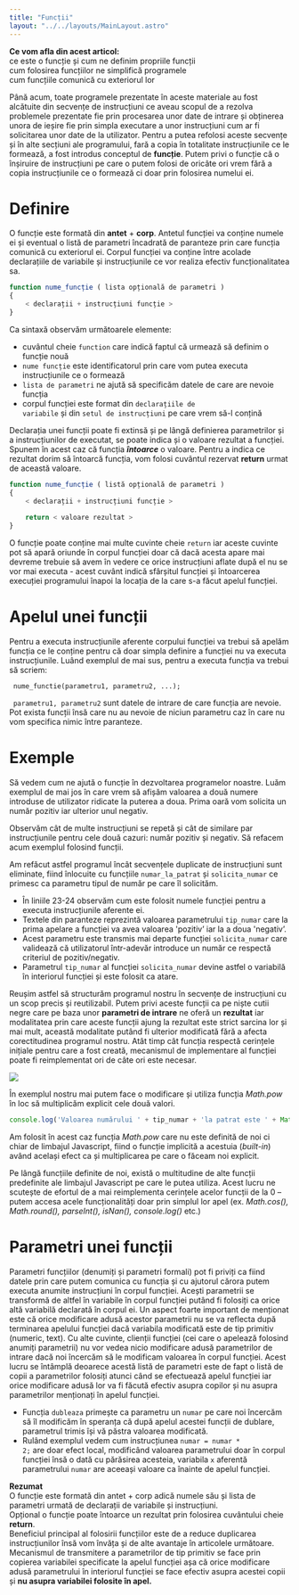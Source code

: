 ```yaml
---
title: "Funcții"
layout: "../../layouts/MainLayout.astro"
---
```



<Box knowledge>
<strong>Ce vom afla din acest articol:</strong>
<br/><Check/>ce este o funcție și cum ne definim propriile funcții
<br/><Check/>cum folosirea funcțiilor ne simplifică programele
<br/><Check/>cum funcțiile comunică cu exteriorul lor
</Box>

Până acum, toate programele prezentate în aceste materiale au fost alcătuite din secvențe de instrucțiuni ce aveau scopul de a rezolva problemele prezentate fie prin procesarea unor date de intrare și obținerea unora de ieșire fie prin simpla executare a unor instrucțiuni cum ar fi solicitarea unor date de la utilizator. Pentru a putea refolosi aceste secvențe și în alte secțiuni ale programului, fară a copia în totalitate instrucțiunile ce le formează, a fost introdus conceptul de **funcție**. Putem privi o funcție că o înșiruire de instrucțiuni pe care o putem folosi de oricâte ori vrem fără a copia instrucțiunile ce o formează ci doar prin folosirea numelui ei.

# Definire #
O funcție este formată din <strong>antet</strong> + <strong>corp</strong>. Antetul funcției va conține numele ei și eventual o listă de parametri încadrată de paranteze prin care funcția comunică cu exteriorul ei. Corpul funcției va conține între acolade declarațiile de variabile și instrucțiunile ce vor realiza efectiv funcționalitatea sa.

```js
function nume_funcție ( lista opțională de parametri )
{
    < declarații + instrucțiuni funcție >
}
```

Ca sintaxă observăm următoarele elemente:
- cuvântul cheie <code>function</code> care indică faptul că urmează să definim o funcție nouă
- <code>nume funcție</code> este identificatorul prin care vom putea executa instrucțiunile ce o formează
- <code>lista de parametri</code> ne ajută să specificăm datele de care are nevoie funcția
- corpul funcției este format din <code>declarațiile de variabile</code> și din <code>setul de instrucțiuni</code> pe care vrem să-l conțină

Declarația unei funcții poate fi extinsă și pe lângă definierea parametrilor și a instrucțiunilor de executat, se poate indica și o valoare rezultat a funcției. Spunem în acest caz că funcția _**întoarce**_ o valoare. Pentru a indica ce rezultat dorim să întoarcă funcția, vom folosi cuvântul rezervat **return** urmat de această valoare.

```js
function nume_funcție ( listă opțională de parametri )
{
    < declarații + instrucțiuni funcție >
	
    return < valoare rezultat >
}
```

O funcție poate conține mai multe cuvinte cheie <code>return</code> iar aceste cuvinte pot să apară oriunde în corpul funcției doar că dacă acesta apare mai devreme trebuie să avem în vedere ce orice instrucțiuni aflate după el nu se vor mai executa - acest cuvânt indică sfârșitul funcției și întoarcerea execuției programului înapoi la locația de la care s-a făcut apelul funcției.

# Apelul unei funcții #
Pentru a executa instrucțiunile aferente corpului funcției va trebui să apelăm funcția ce le conține pentru că doar simpla definire a funcției nu va executa instrucțiunile. Luând exemplul de mai sus, pentru a executa funcția va trebui să scriem:

``` nume_functie(parametru1, parametru2, ...);```

``` parametru1, parametru2``` sunt datele de intrare de care funcția are nevoie. Pot exista funcții însă care nu au nevoie de niciun parametru caz în care nu vom specifica nimic între paranteze.

# Exemple #
Să vedem cum ne ajută o funcție în dezvoltarea programelor noastre. Luăm exemplul de mai jos în care vrem să afișăm valoarea a două numere introduse de utilizator ridicate la puterea a doua. Prima oară vom solicita un număr pozitiv iar ulterior unul negativ.

<div class="algovis" config-id="functii-basics.json" av-selected="2"></div>

Observăm cât de multe instrucțiuni se repetă și cât de similare par instrucțiunile pentru cele două cazuri: număr pozitiv și negativ. Să refacem acum exemplul folosind funcții.

<div class="algovis" config-id="functii-basics.json" av-selected="3"></div>

Am refăcut astfel programul încât secvențele duplicate de instrucțiuni sunt eliminate, fiind înlocuite cu funcțiile <code>numar_la_patrat</code> și <code>solicita_numar</code> ce primesc ca parametru tipul de număr pe care îl solicităm. 
- În liniile 23-24 observăm cum este folosit numele funcției pentru a executa instrucțiunile aferente ei. 
- Textele din paranteze reprezintă valoarea parametrului <code>tip_numar</code> care la prima apelare a funcției va avea valoarea 'pozitiv’ iar la a doua 'negativ’. 
- Acest parametru este transmis mai departe funcției <code>solicita_numar</code> care validează că utilizatorul într-adevăr introduce un număr ce respectă criteriul de pozitiv/negativ. 
- Parametrul <code>tip_numar</code> al funcției <code>solicita_numar</code> devine astfel o variabilă în interiorul funcției și este folosit ca atare.

Reușim astfel să structurăm programul nostru în secvențe de instrucțiuni cu un scop precis și reutilizabil. Putem privi aceste funcții ca pe niște cutii negre care pe baza unor **parametri de intrare** ne oferă un **rezultat** iar modalitatea prin care aceste funcții ajung la rezultat este strict sarcina lor și mai mult, această modalitate putând fi ulterior modificată fără a afecta corectitudinea programul nostru. Atât timp cât funcția respectă cerințele inițiale pentru care a fost creată, mecanismul de implementare al funcției poate fi reimplementat ori de câte ori este necesar.

<img src="../assets/imgs/black_box.png" class="img-box" />

În exemplul nostru mai putem face o modificare și utiliza funcția _Math.pow_ în loc să multiplicăm explicit cele două valori.

```js
console.log('Valoarea numărului ' + tip_numar + 'la patrat este ' + Math.pow(număr, 2));
```
Am folosit în acest caz funcția _Math.pow_ care nu este definită de noi ci chiar de limbajul Javascript, fiind o funcție implicită a acestuia (_built-in_) având același efect ca și multiplicarea pe care o făceam noi explicit.

<Box info>
Pe lângă funcțiile definite de noi, există o multitudine de alte funcții predefinite ale limbajul Javascript pe care le putea utiliza. Acest lucru ne scutește de efortul de a mai reimplementa cerințele acelor funcții de la 0 – putem accesa acele funcționalități doar prin simplul lor apel (ex. <em>Math.cos(), Math.round(), parseInt(), isNan(), console.log()</em> etc.)
</Box>

# Parametri unei funcții #
Parametri funcțiilor (denumiți și parametri formali) pot fi priviți ca fiind datele prin care putem comunica cu funcția și cu ajutorul cărora putem executa anumite instrucțiuni în corpul funcției. Acești parametrii se transformă de altfel în variabile în corpul funcției putând fi folosiți ca orice altă variabilă declarată în corpul ei. Un aspect foarte important de menționat este că orice modificare adusă acestor parametrii nu se va reflecta după terminarea apelului funcției dacă variabila modificată este de tip primitiv (numeric, text). Cu alte cuvinte, clienții funcției (cei care o apelează folosind anumiți parametrii) nu vor vedea nicio modificare adusă parametrilor de intrare dacă noi încercăm să le modificam valoarea în corpul funcției. Acest lucru se întâmplă deoarece acestă listă de parametri este de fapt o listă de copii a parametrilor folosiți atunci când se efectuează apelul funcției iar orice modificare adusă lor va fi făcută efectiv asupra copilor și nu asupra parametrilor menționați în apelul funcției.

<div class="algovis" config-id="functii-basics.json" av-selected="1"></div>

- Funcția <code>dubleaza</code> primește ca parametru un <code>numar</code> pe care noi încercăm să îl modificăm în speranța că după apelul acestei funcții de dublare, parametrul trimis își vă păstra valoarea modificată. 
- Rulând exemplul vedem cum instrucțiunea <code>numar = numar * 2;</code> are doar efect local, modificând valoarea parametrului doar în corpul funcției însă o dată cu părăsirea acesteia, variabila <code>x</code> aferentă parametrului <code>numar</code> are aceeași valoare ca înainte de apelul funcției.

<Box attention>
<strong>Rezumat</strong>
<br/><Arrow/>O funcție este formată din antet + corp adică numele său și lista de parametri urmată de declarații de variabile și instrucțiuni.
<br/><Arrow/>Opțional o funcție poate întoarce un rezultat prin folosirea cuvântului cheie <strong>return</strong>.
<br/><Arrow/>Beneficiul principal al folosirii funcțiilor este de a reduce duplicarea instrucțiunilor însă vom învăța și de alte avantaje în articolele următoare.
<br/><Arrow/>Mecanismul de transmitere a parametrilor de tip primitiv se face prin copierea variabilei specificate la apelul funcției așa că orice modificare adusă parametrului în interiorul funcției se face efectiv asupra acestei copii și <strong>nu asupra variabilei folosite în apel.</strong>
</Box>